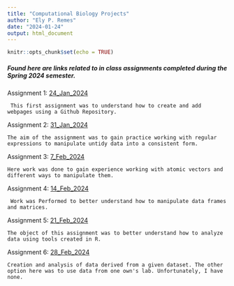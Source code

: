 ```yaml
---
title: "Computational Biology Projects"
author: "Ely P. Remes"
date: "2024-01-24"
output: html_document
---
```


```r
knitr::opts_chunk$set(echo = TRUE)
```

##### Found here are links related to in class assignments completed during the Spring 2024 semester.


Assignment 1: [24_Jan_2024](Homework_02.html)   

     This first assignment was to understand how to create and add webpages using a Github Repository.


Assignment 2: [31_Jan_2024](Homework_03.html)

    The aim of the assignment was to gain practice working with regular expressions to manipulate untidy data into a consistent form.


Assignment 3: [7_Feb_2024](Homework_04.html)

    Here work was done to gain experience working with atomic vectors and different ways to manipulate them.
    
    
Assignment 4: [14_Feb_2024](Homework_05.html)


     Work was Performed to better understand how to manipulate data frames and matrices.


Assignment 5: [21_Feb_2024](Homework_06.html)
    
    
    The object of this assignment was to better understand how to analyze data using tools created in R.  
    
    
Assignment 6: [28_Feb_2024](Homework_07.html)

    Creation and analysis of data derived from a given dataset. The other option here was to use data from one own's lab. Unfortunately, I have none.